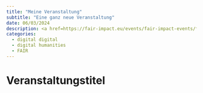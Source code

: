 ```yaml
---
title: "Meine Veranstaltung"
subtitle: "Eine ganz neue Veranstaltung"
date: 06/03/2024
description: <a href=https://fair-impact.eu/events/fair-impact-events/fair-practices-fair-dataspaces-german-research-community> FAIR </a>
categories: 
  - digital digital
  - digital humanities
  - FAIR
---
```


# Veranstaltungstitel
